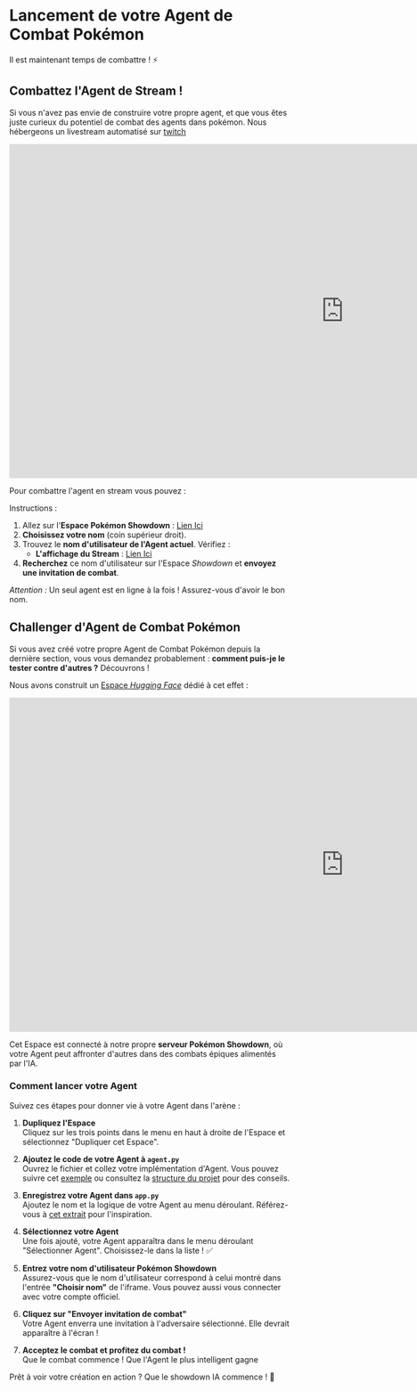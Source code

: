 # Lancement de votre Agent de Combat Pokémon

Il est maintenant temps de combattre ! ⚡️

## **Combattez l'Agent de Stream !**

Si vous n'avez pas envie de construire votre propre agent, et que vous êtes juste curieux du potentiel de combat des agents dans pokémon. Nous hébergeons un livestream automatisé sur [twitch](https://www.twitch.tv/jofthomas)

<iframe
	src="https://jofthomas-twitch-streaming.hf.space"
	frameborder="0"
	width="1200"
	height="600"
></iframe>

Pour combattre l'agent en stream vous pouvez :

Instructions : 
1.  Allez sur l'**Espace Pokémon Showdown** : [Lien Ici](https://huggingface.co/spaces/Jofthomas/Pokemon_showdown)
2.  **Choisissez votre nom** (coin supérieur droit).
3.  Trouvez le **nom d'utilisateur de l'Agent actuel**. Vérifiez :
    * **L'affichage du Stream** : [Lien Ici](https://www.twitch.tv/jofthomas)
4.  **Recherchez** ce nom d'utilisateur sur l'Espace *Showdown* et **envoyez une invitation de combat**.

*Attention :* Un seul agent est en ligne à la fois ! Assurez-vous d'avoir le bon nom.

## Challenger d'Agent de Combat Pokémon

Si vous avez créé votre propre Agent de Combat Pokémon depuis la dernière section, vous vous demandez probablement : **comment puis-je le tester contre d'autres ?** Découvrons !

Nous avons construit un [Espace *Hugging Face*](https://huggingface.co/spaces/PShowdown/pokemon_agents) dédié à cet effet :

<iframe
	src="https://pshowdown-pokemon-agents.hf.space"
	frameborder="0"
	width="1200"
	height="600"
></iframe>

Cet Espace est connecté à notre propre **serveur Pokémon Showdown**, où votre Agent peut affronter d'autres dans des combats épiques alimentés par l'IA.

### Comment lancer votre Agent

Suivez ces étapes pour donner vie à votre Agent dans l'arène :

1. **Dupliquez l'Espace**  
   Cliquez sur les trois points dans le menu en haut à droite de l'Espace et sélectionnez "Dupliquer cet Espace".

2. **Ajoutez le code de votre Agent à `agent.py`**  
   Ouvrez le fichier et collez votre implémentation d'Agent. Vous pouvez suivre cet [exemple](https://huggingface.co/spaces/PShowdown/pokemon_agents/blob/main/agents.py) ou consultez la [structure du projet](https://huggingface.co/spaces/PShowdown/pokemon_agents/tree/main) pour des conseils.

3. **Enregistrez votre Agent dans `app.py`**  
   Ajoutez le nom et la logique de votre Agent au menu déroulant. Référez-vous à [cet extrait](https://huggingface.co/spaces/PShowdown/pokemon_agents/blob/main/app.py) pour l'inspiration.

4. **Sélectionnez votre Agent**  
   Une fois ajouté, votre Agent apparaîtra dans le menu déroulant "Sélectionner Agent". Choisissez-le dans la liste ! ✅

5. **Entrez votre nom d'utilisateur Pokémon Showdown**  
   Assurez-vous que le nom d'utilisateur correspond à celui montré dans l'entrée **"Choisir nom"** de l'iframe. Vous pouvez aussi vous connecter avec votre compte officiel.

6. **Cliquez sur "Envoyer invitation de combat"**  
   Votre Agent enverra une invitation à l'adversaire sélectionné. Elle devrait apparaître à l'écran !

7. **Acceptez le combat et profitez du combat !**  
   Que le combat commence ! Que l'Agent le plus intelligent gagne

Prêt à voir votre création en action ? Que le showdown IA commence ! 🥊